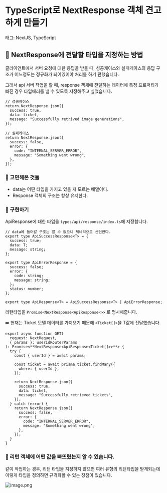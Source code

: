 # TypeScript로 NextResponse 객체 견고하게 만들기

태그: NextJS, TypeScript

## 🍟 NextResponse에 전달할 타입을 지정하는 방법

클라이언트에서 서버 요청에 대한 응답을 받을 때, 성공케이스와 실패케이스의 응답 구조가 어느정도는 정규화가 되어있어야 처리를 하기 편했습니다. 

그래서 api 서버 작업을 할 때, response 객체에 전달하는 데이터에 특정 프로퍼티가 빠진 경우 타입에러를 낼 수 있도록 지정해주고 싶었습니다. 

```tsx
// 성공케이스 
return NextResponse.json({
  success: true,
  data: ticket,
  message: "Successfully retrived image generations",
});

// 실패케이스 
return NextResponse.json({
  success: false,
  error: {
    code: "INTERNAL_SERVER_ERROR",
    message: "Something went wrong",
  },
});
```

### 🚥 고민해본 것들

- data는 어떤 타입을 가지고 있을 지 모르는 배열이다.
- Response 객체의 구조는 항상 유지한다.

### 🚥 구현하기

ApiResponse에 대한 타입을 `types/api/response/index.ts`에 지정합니다.

```tsx
// data에 들어갈 구조는 알 수 없으니 제네릭으로 선언한다. 
export type ApiSuccessResponse<T> = {
  success: true;
  data: T;
  message: string;
};

export type ApiErrorResponse = {
  success: false;
  error: {
    code: string;
    message: string;
  };
  status: number;
};

export type ApiResponse<T> = ApiSuccessResponse<T> | ApiErrorResponse;

```

리턴타입을 `Promise<NextResponse<ApiResponse<>>` 로 명시해줍니다.

➡️ 현재는 Ticket 모델 데이터를 가져오기 때문에 `<Ticket[]>`을 T값에 전달했습니다.

```tsx
export async function GET(
  request: NextRequest,
  { params }: userIdRouterParams
): Promise<**NextResponse<ApiResponse<Ticket[]>>**> {
  try {
    const { userId } = await params;

    const ticket = await prisma.ticket.findMany({
      where: { userId },
    });

    return NextResponse.json({
      success: true,
      data: ticket,
      message: "Successfully retrieved tickets",
    });
  } catch (error) {
    return NextResponse.json({
      success: false,
      error: {
        code: "INTERNAL_SERVER_ERROR",
        message: "Something went wrong",
      },
    });
  }
}
```

### 🚥 리턴 객체에 어떤 값을 빠뜨렸는지 알 수 있습니다.

같이 작업하는 경우, 리턴 타입을 지정하지 않으면 여러 유형의 리턴타입을 받게되는데 이렇게 타입을 정의하면 규격화할 수 있는 장점이 있습니다.

![image.png](TypeScript%EB%A1%9C%20NextResponse%20%EA%B0%9D%EC%B2%B4%20%EA%B2%AC%EA%B3%A0%ED%95%98%EA%B2%8C%20%EB%A7%8C%EB%93%A4%EA%B8%B0%201f3b717d4315805ebb8ed9f7f30ae1de/image.png)